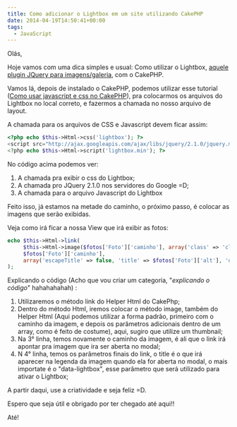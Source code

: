 ```yaml
---
title: Como adicionar o Lightbox em um site utilizando CakePHP
date: 2014-04-19T14:50:41+00:00
tags:
  - JavaScript
---
```


Olás,

Hoje vamos com uma dica simples e usual: Como utilizar o Lightbox, [aquele plugin JQuery para imagens/galeria][1], com o CakePHP.

Vamos lá, depois de instalado o CakePHP, podemos utilizar esse tutorial ([Como usar javascript e css no CakePHP][2]), pra colocarmos os arquivos do Lightbox no local correto, e fazermos a chamada no nosso arquivo de layout.

A chamada para os arquivos de CSS e Javascript devem ficar assim:

```php
<?php echo $this->Html->css('lightbox'); ?>
<script src="http://ajax.googleapis.com/ajax/libs/jquery/2.1.0/jquery.min.js" type="text/javascript"></script>
<?php echo $this->Html->script('lightbox.min'); ?>
```

No código acima podemos ver:

1. A chamada pra exibir o css do Lightbox;
2. A chamada pro JQuery 2.1.0 nos servidores do Google =D;
3. A chamada para o arquivo Javascript do Lightbox

Feito isso, já estamos na metade do caminho, o próximo passo, é colocar as imagens que serão exibidas.

Veja como irá ficar a nossa View que irá exibir as fotos:

```php
echo $this->Html->link(
     $this->Html->image($fotos['Foto']['caminho'], array('class' => 'class_img')),
     $fotos['Foto']['caminho'],
     array('escapeTitle' => false, 'title' => $fotos['Foto']['alt'], 'data-lightbox'=> 'roadtrip', 'class' => 'class_url')
);
```

Explicando o código (Acho que vou criar um categoria, "_explicando o código_" hahahahahah) :

1. Utilizaremos o método link do Helper Html do CakePhp;
2. Dentro do método Html, iremos colocar o método image, também do Helper Html (Aqui podemos utilizar a forma padrão, primeiro com o caminho da imagem, e depois os parâmetros adicionais dentro de um array, como é feito de costume), aqui, sugiro que utilize um thumbnail;
3. Na 3° linha, temos novamente o caminho da imagem, é ali que o link irá apontar pra imagem que ira ser aberta no modal;
4. N 4° linha, temos os parâmetros finais do link, o title é o que irá aparecer na legenda da imagem quando ela for aberta no modal, o mais importate é o "data-lightbox", esse parâmetro que será utilizado para ativar o Lightbox;

A partir daqui, use a criatividade e seja feliz =D.

Espero que seja útil e obrigado por ter chegado até aqui!!

Até!

[1]: http://lokeshdhakar.com/projects/lightbox2/
[2]: /como-usar-javascript-e-css-no-cakephp/
